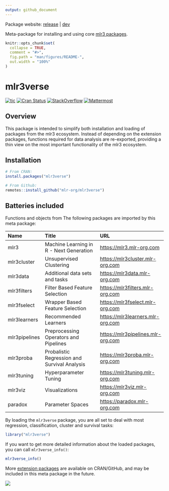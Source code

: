 ```yaml
---
output: github_document
---
```


<!-- README.md is generated from README.Rmd. Please edit that file -->

Package website: [release](https://mlr3verse.mlr-org.com/) | [dev](https://mlr3verse.mlr-org.com/dev/)

Meta-package for installing and using core [mlr3 packages](https://github.com/mlr-org/mlr3/wiki/Extension-Packages).

```r
knitr::opts_chunk$set(
  collapse = TRUE,
  comment = "#>",
  fig.path = "man/figures/README-",
  out.width = "100%"
)
```

# mlr3verse

<!-- badges: start -->
[![tic](https://github.com/mlr-org/mlr3verse/workflows/tic/badge.svg?branch=master)](https://github.com/mlr-org/mlr3verse/actions)
[![Cran Status](https://cranchecks.info/badges/worst/mlr3verse)](https://cran.r-project.org/web/checks/check_results_mlr3verse.html)
[![StackOverflow](https://img.shields.io/badge/stackoverflow-mlr3-orange.svg)](https://stackoverflow.com/questions/tagged/mlr3)
[![Mattermost](https://img.shields.io/badge/chat-mattermost-orange.svg)](https://lmmisld-lmu-stats-slds.srv.mwn.de/mlr_invite/)
<!-- badges: end -->

## Overview

This package is intended to simplify both installation and loading of packages from the mlr3 ecosystem.
Instead of depending on the extension packages, functions required for data analysis are re-exported, providing a thin view on the most important functionality of the mlr3 ecosystem.

## Installation

``` r
# From CRAN:
install.packages("mlr3verse")

# From Github:
remotes::install_github("mlr-org/mlr3verse")
```

## Batteries included

Functions and objects from The following packages are imported by this meta package:

| Name          | Title                                                        | URL                                 |
| :------------ | :----------------------------------------------------------- | :---------------------------------- |
| mlr3          | Machine Learning in R - Next Generation                      | <https://mlr3.mlr-org.com>          |
| mlr3cluster   | Unsupervised Clustering                                      | <https://mlr3cluster.mlr-org.com>   |
| mlr3data      | Additional data sets and tasks                               | <https://mlr3data.mlr-org.com>      |
| mlr3filters   | Filter Based Feature Selection                               | <https://mlr3filters.mlr-org.com>   |
| mlr3fselect   | Wrapper Based Feature Selection                              | <https://mlr3fselect.mlr-org.com>   |
| mlr3learners  | Recommended Learners                                         | <https://mlr3learners.mlr-org.com>  |
| mlr3pipelines | Preprocessing Operators and Pipelines                        | <https://mlr3pipelines.mlr-org.com> |
| mlr3proba     | Probalistic Regression and Survival Analysis                 | <https://mlr3proba.mlr-org.com>     |
| mlr3tuning    | Hyperparameter Tuning                                        | <https://mlr3tuning.mlr-org.com>    |
| mlr3viz       | Visualizations                                               | <https://mlr3viz.mlr-org.com>       |
| paradox       | Parameter Spaces                                             | <https://paradox.mlr-org.com>       |

By loading the `mlr3verse` package, you are all set to deal with most regression, classification, cluster and survival tasks:

```r
library("mlr3verse")
```

If you want to get more detailed information about the loaded packages, you can call `mlr3verse_info()`:

```r
mlr3verse_info()
```

More [extension packages](https://github.com/mlr-org/mlr3/wiki/Extension-Packages) are available on CRAN/GitHub, and may be included in this meta package in the future.

<a href="https://raw.githubusercontent.com/mlr-org/mlr3/master/man/figures/mlr3verse.svg?sanitize=true"><img src="https://raw.githubusercontent.com/mlr-org/mlr3/master/man/figures/mlr3verse.svg?sanitize=true" /></a>
